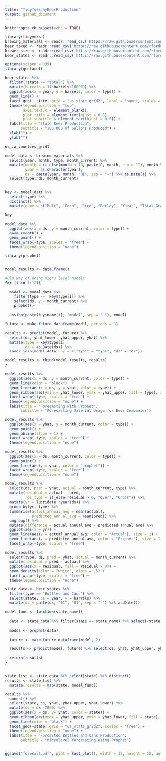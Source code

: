 ```yaml
---
title: "TidyTuesdayBeerProduction"
output: github_document
---
```


```r
knitr::opts_chunk$set(echo = TRUE)
```

```r
library(tidyverse)
brewing_materials <- readr::read_csv('https://raw.githubusercontent.com/rfordatascience/tidytuesday/master/data/2020/2020-03-31/brewing_materials.csv')
beer_taxed <- readr::read_csv('https://raw.githubusercontent.com/rfordatascience/tidytuesday/master/data/2020/2020-03-31/beer_taxed.csv')
brewer_size <- readr::read_csv('https://raw.githubusercontent.com/rfordatascience/tidytuesday/master/data/2020/2020-03-31/brewer_size.csv')
beer_states <- readr::read_csv('https://raw.githubusercontent.com/rfordatascience/tidytuesday/master/data/2020/2020-03-31/beer_states.csv')
```

```r
options(scipen = 999)
library(geofacet)

beer_states %>% 
  filter(!state == "total") %>% 
  mutate(barrels = 31*barrels/100000) %>% 
  ggplot(aes(x = year, y = barrels, color = type)) +
  geom_line() + 
  facet_geo(~ state, grid = "us_state_grid2", label = "name", scales = "free_y") +
  theme(legend.position = "top",
        axis.text.x = element_blank(),
        plot.title = element_text(hjust = 0.5),
        plot.subtitle = element_text(hjust = 0.5)) + 
  labs(title = "State Beer Production",
       subtitle = "100,000 of Gallons Produced") +
  xlab("") + 
  ylab("")
```



```r
us_ia_counties_grid1
```



```r
model_data <- brewing_materials %>% 
  select(year, month, type, month_current) %>% 
  mutate(month = if_else(month < 10, paste(0, month, sep = ""), month %>% as.character()),
         year = as.character(year),
         ds = paste(year, month, "01", sep = "-") %>% as.Date()) %>% 
  select(type, ds, month_current)
  

key <- model_data %>% 
  select(type) %>% 
  distinct() %>% 
  mutate(name = c("Malt", "Corn", "Rice", "Barley", "Wheat", "Total_Grain", "Sugar", "Hops_Dry", "Hops_Extract", "Other", "Total_Non_Grain", "Total_Used"))

key

model_data %>% 
  ggplot(aes(x = ds, y = month_current, color = type)) + 
  geom_smooth() + 
  geom_point() + 
  facet_wrap(~type, scales = "free") + 
  theme(legend.position = "none")
```




```r
library(prophet)


model_results <- data.frame()

#Old way of doing micro level models 
for (i in 1:12){
  
  model <- model_data %>% 
    filter(type ==  key$type[i]) %>% 
    select(ds, y = month_current) %>% 
    prophet()
  
  assign(paste(key$name[i], "model", sep = "_"), model)

future <- make_future_dataframe(model, periods = 3)  

results <- predict(model, future) %>% 
  select(ds, yhat_lower, yhat_upper, yhat) %>% 
  mutate(type = key$type[i],
         ds = as.Date(ds)) %>% 
  inner_join(model_data, by = c("type" = "type", "ds" = "ds"))

model_results <- rbind(model_results, results) 
}
```


```r
model_results %>% 
  ggplot(aes(x = ds, y = month_current, color = type)) + 
  geom_line(color = "black")  + 
  geom_line(aes(x = ds, y = yhat, color = type)) +
  geom_ribbon(aes(ymin = yhat_lower, ymax = yhat_upper, fill = type), alpha = .1) + 
  facet_wrap(~type, scales = "free") + 
  theme(legend.position = "none") + 
  labs(title = "Forecasting with Prophet",
       subtitle = "Forecasting Material Usage for Beer Companies")
```



```r
model_results %>% 
  ggplot(aes(x = yhat, y = month_current, color = type)) + 
  geom_point() + 
  geom_abline(slope = 1) + 
  facet_wrap(~type, scales = "free") + 
  theme(legend.position = "none") 
```

```r

model_results %>% 
  ggplot(aes(x = ds, month_current, color = type)) + 
  geom_point() + 
  geom_line(aes(y = yhat, color = "prophet")) + 
  facet_wrap(~type, scales = "free") + 
  theme(legend.position = "none")


```





```r
model_results %>% 
  select(ds, pred = yhat, actual = month_current, type) %>% 
  mutate(residual = actual - pred,
         res_type = if_else(residual > 0, "Over", "Under")) %>% 
  mutate(yr = lubridate::year(ds)) %>% 
  group_by(yr, type) %>% 
  summarise(actual_annual_avg = mean(actual),
            predicted_annual_avg = mean(pred)) %>% 
  ungroup() %>% 
  mutate(difference = actual_annual_avg - predicted_annual_avg) %>% 
  ggplot(aes(x = yr)) + 
  geom_line(aes(y = actual_annual_avg, color = "Actual"), size = 1) + 
  geom_line(aes(y = predicted_annual_avg, color = "Prophet"), size = 1) + 
  facet_wrap(~type, scales = "free")
```


```r
model_results %>% 
  select(type, ds, pred = yhat, actual = month_current) %>% 
  mutate(residual = pred - actual) %>%
  ggplot(aes(x = residual, fill = residual > 0)) + 
  geom_density(color = "white", alpha = .5) + 
  facet_wrap(~type, scales = "free") + 
  theme(legend.position = "none")
```



```r
state_data <- beer_states %>% 
  filter(type == "Bottles and Cans") %>%
  select(state, ds = year, y = barrels) %>%
  mutate(ds = paste(ds, "01", "01", sep = "-") %>% as.Date()) 
```


```r

model_func <- function(state_name){
  
  data <- state_data %>% filter(state == state_name) %>% select(-state)
  
  model <- prophet(data)
  
  future <- make_future_dataframe(model, 2)
  
  results <- predict(model, future) %>% select(ds, yhat, yhat_upper, yhat_lower)
  
  return(results)
}


state_list <- state_data %>% select(state) %>% distinct() 
results <- state_list %>% 
  mutate(results = map(state, model_func))

```


```r
results %>% 
  unnest() %>% 
  select(state, ds, yhat, yhat_upper, yhat_lower) %>%
  mutate(ds = ds -2000) %>% 
  ggplot(aes(x = ds, y= yhat, color = state)) +
  geom_ribbon(aes(ymax = yhat_upper, ymin = yhat_lower, fill = state), alpha = .1)  +
  geom_line(color = "black") + 
  facet_geo(~state, grid = "us_state_grid2", scales = "free") + 
  theme(legend.position = "none") + 
  labs(title = "Forcasted Bottles and Cans Production",
       subtitle = "Microlevel forecasting using Prophet")


ggsave("forecast.pdf", plot = last_plot(), width = 32, height = 18, units = "in")
```















